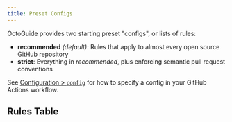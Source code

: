 ```yaml
---
title: Preset Configs
---
```



OctoGuide provides two starting preset "configs", or lists of rules:

- **recommended** _(default)_: Rules that apply to almost every open source GitHub repository
- **strict**: Everything in _recommended_, plus enforcing semantic pull request conventions

See [Configuration > `config`](./get-started#configuration) for how to specify a config in your GitHub Actions workflow.

## Rules Table

<RulesTable />
